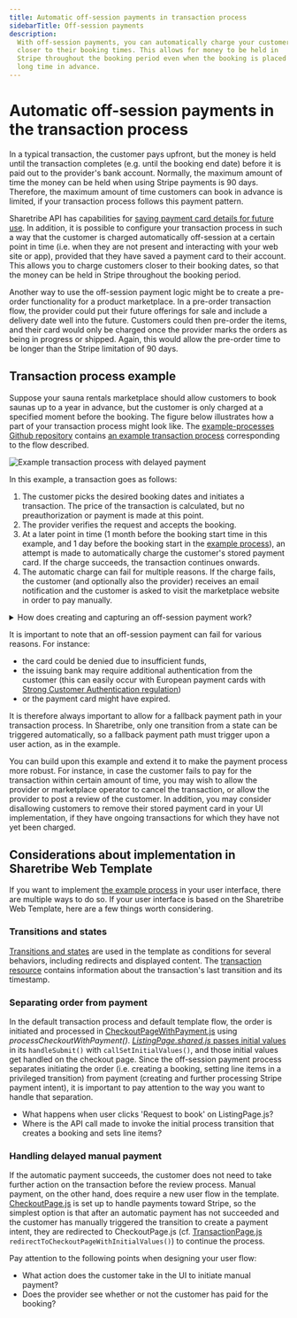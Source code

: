 ```yaml
---
title: Automatic off-session payments in transaction process
sidebarTitle: Off-session payments
description:
  With off-session payments, you can automatically charge your customers
  closer to their booking times. This allows for money to be held in
  Stripe throughout the booking period even when the booking is placed
  long time in advance.
---
```


# Automatic off-session payments in the transaction process

In a typical transaction, the customer pays upfront, but the money is
held until the transaction completes (e.g. until the booking end date)
before it is paid out to the provider's bank account. Normally, the
maximum amount of time the money can be held when using Stripe payments
is 90 days. Therefore, the maximum amount of time customers can book in
advance is limited, if your transaction process follows this payment
pattern.

Sharetribe API has capabilities for
[saving payment card details for future use](https://www.sharetribe.com/api-reference/marketplace.html#stripe-customer).
In addition, it is possible to configure your transaction process in
such a way that the customer is charged automatically off-session at a
certain point in time (i.e. when they are not present and interacting
with your web site or app), provided that they have saved a payment card
to their account. This allows you to charge customers closer to their
booking dates, so that the money can be held in Stripe throughout the
booking period.

Another way to use the off-session payment logic might be to create a
pre-order functionality for a product marketplace. In a pre-order
transaction flow, the provider could put their future offerings for sale
and include a delivery date well into the future. Customers could then
pre-order the items, and their card would only be charged once the
provider marks the orders as being in progress or shipped. Again, this
would allow the pre-order time to be longer than the Stripe limitation
of 90 days.

## Transaction process example

Suppose your sauna rentals marketplace should allow customers to book
saunas up to a year in advance, but the customer is only charged at a
specified moment before the booking. The figure below illustrates how a
part of your transaction process might look like. The
[example-processes Github repository](https://github.com/sharetribe/example-processes/)
contains
[an example transaction process](https://github.com/sharetribe/example-processes/tree/master/automatic-off-session-payment)
corresponding to the flow described.

![Example transaction process with delayed payment](./tx-delayed-payments.png 'Example transaction process with delayed payment')

In this example, a transaction goes as follows:

1. The customer picks the desired booking dates and initiates a
   transaction. The price of the transaction is calculated, but no
   preauthorization or payment is made at this point.
2. The provider verifies the request and accepts the booking.
3. At a later point in time (1 month before the booking start time in
   this example, and 1 day before the booking start in the
   [example process](https://github.com/sharetribe/example-processes/tree/master/automatic-off-session-payment)),
   an attempt is made to automatically charge the customer's stored
   payment card. If the charge succeeds, the transaction continues
   onwards.
4. The automatic charge can fail for multiple reasons. If the charge
   fails, the customer (and optionally also the provider) receives an
   email notification and the customer is asked to visit the marketplace
   website in order to pay manually.

<details>
<summary>
How does creating and capturing an off-session payment work?
</summary>

In the auto-payment transition, the payment intent creation needs to be
configured to use the customer's saved payment information, if it
exists. When the action is configured like this, it both creates and
confirms the payment intent. Therefore, only capturing the payment
intent remains necessary.

```clojure
 {:name :transition/auto-payment,
   :from :state/pending-payment,
   :to :state/paid,
   :at
   {:fn/plus
    [{:fn/timepoint [:time/first-entered-state :state/pending-payment]}
     {:fn/period ["PT5M"]}]},
   :actions
   [{:name :action/stripe-create-payment-intent,
     :config { :use-customer-default-payment-method? :true }}
    {:name :action/stripe-capture-payment-intent}]}
```

</details>

It is important to note that an off-session payment can fail for various
reasons. For instance:

- the card could be denied due to insufficient funds,
- the issuing bank may require additional authentication from the
  customer (this can easily occur with European payment cards with
  [Strong Customer Authentication regulation](/concepts/payments/strong-customer-authentication/))
- or the payment card might have expired.

It is therefore always important to allow for a fallback payment path in
your transaction process. In Sharetribe, only one transition from a
state can be triggered automatically, so a fallback payment path must
trigger upon a user action, as in the example.

You can build upon this example and extend it to make the payment
process more robust. For instance, in case the customer fails to pay for
the transaction within certain amount of time, you may wish to allow the
provider or marketplace operator to cancel the transaction, or allow the
provider to post a review of the customer. In addition, you may consider
disallowing customers to remove their stored payment card in your UI
implementation, if they have ongoing transactions for which they have
not yet been charged.

## Considerations about implementation in Sharetribe Web Template

If you want to implement
[the example process](https://github.com/sharetribe/example-processes/tree/master/automatic-off-session-payment)
in your user interface, there are multiple ways to do so. If your user
interface is based on the Sharetribe Web Template, here are a few things
worth considering.

### Transitions and states

[Transitions and states](/tutorial/create-transaction-process/#update-client-app)
are used in the template as conditions for several behaviors, including
redirects and displayed content. The
[transaction resource](https://www.sharetribe.com/api-reference/marketplace.html#transaction-resource-format)
contains information about the transaction's last transition and its
timestamp.

### Separating order from payment

In the default transaction process and default template flow, the order
is initiated and processed in
[CheckoutPageWithPayment.js](https://github.com/sharetribe/web-template/blob/main/src/containers/CheckoutPage/CheckoutPageWithPayment.js)
using _processCheckoutWithPayment()_.
[_ListingPage.shared.js_ passes initial values](https://github.com/sharetribe/web-template/blob/main/src/containers/ListingPage/ListingPage.shared.js)
in its `handleSubmit()` with `callSetInitialValues()`, and those initial
values get handled on the checkout page. Since the off-session payment
process separates initiating the order (i.e. creating a booking, setting
line items in a privileged transition) from payment (creating and
further processing Stripe payment intent), it is important to pay
attention to the way you want to handle that separation.

- What happens when user clicks 'Request to book' on ListingPage.js?
- Where is the API call made to invoke the initial process transition
  that creates a booking and sets line items?

### Handling delayed manual payment

If the automatic payment succeeds, the customer does not need to take
further action on the transaction before the review process. Manual
payment, on the other hand, does require a new user flow in the
template.
[CheckoutPage.js](https://github.com/sharetribe/web-template/blob/main/src/containers/CheckoutPage/CheckoutPage.js)
is set up to handle payments toward Stripe, so the simplest option is
that after an automatic payment has not succeeded and the customer has
manually triggered the transition to create a payment intent, they are
redirected to CheckoutPage.js (cf.
[TransactionPage.js](https://github.com/sharetribe/web-template/blob/main/src/containers/TransactionPage/TransactionPage.js)
`redirectToCheckoutPageWithInitialValues()`) to continue the process.

Pay attention to the following points when designing your user flow:

- What action does the customer take in the UI to initiate manual
  payment?
- Does the provider see whether or not the customer has paid for the
  booking?
